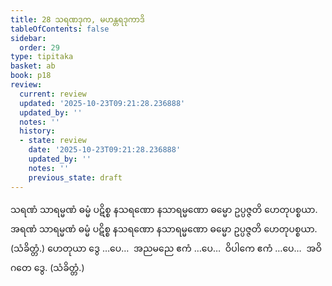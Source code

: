 ```yaml
---
title: 28 သရဏဒုက, မဟန္တရဒုကာဒိ
tableOfContents: false
sidebar:
  order: 29
type: tipitaka
basket: ab
book: p18
review:
  current: review
  updated: '2025-10-23T09:21:28.236888'
  updated_by: ''
  notes: ''
  history:
  - state: review
    date: '2025-10-23T09:21:28.236888'
    updated_by: ''
    notes: ''
    previous_state: draft
---
```



<ReviewStatus review={frontmatter.review} showDetails={true} />

<HypothesisAnnotation frontmatter={frontmatter} />

<DynamicBreadcrumb />

<Division number="95" book="p18" e="ch" v="40" p="325">

<Paragraph number="222" book="p18">
သရဏံ သာရမ္မဏံ ဓမ္မံ ပဋိစ္စ နသရဏော နသာရမ္မဏော ဓမ္မော ဥပ္ပဇ္ဇတိ ဟေတုပစ္စယာ. အရဏံ သာရမ္မဏံ ဓမ္မံ ပဋိစ္စ နသရဏော နသာရမ္မဏော ဓမ္မော ဥပ္ပဇ္ဇတိ ဟေတုပစ္စယာ. (သံခိတ္တံ.)
</Paragraph>

<Paragraph number="223" book="p18">
ဟေတုယာ ဒွေ …ပေ…  အညမညေ ဧကံ …ပေ…  ဝိပါကေ ဧကံ …ပေ…  အဝိဂတေ ဒွေ. (သံခိတ္တံ.)
</Paragraph>
</Division>